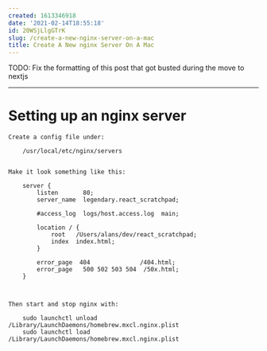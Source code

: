 ```yaml
---
created: 1613346918
date: '2021-02-14T18:55:18'
id: 20WSjLlgGTrK
slug: /create-a-new-nginx-server-on-a-mac
title: Create A New nginx Server On A Mac
---
```


TODO: Fix the formatting of this post that got busted during the move to nextjs

---

Setting up an nginx server
==========================

```
Create a config file under:

    /usr/local/etc/nginx/servers


Make it look something like this:

    server {
        listen       80;
        server_name  legendary.react_scratchpad;

        #access_log  logs/host.access.log  main;

        location / {
            root   /Users/alans/dev/react_scratchpad;
            index  index.html;
        }

        error_page  404              /404.html;
        error_page   500 502 503 504  /50x.html;
    }
    


Then start and stop nginx with:

    sudo launchctl unload /Library/LaunchDaemons/homebrew.mxcl.nginx.plist
    sudo launchctl load /Library/LaunchDaemons/homebrew.mxcl.nginx.plist
```